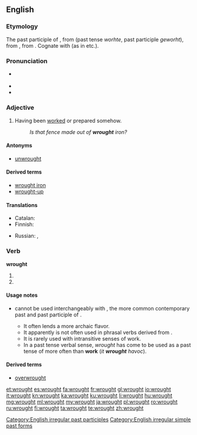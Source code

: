 ==English==

===Etymology===
The past participle of {{etyl|enm}} {{term|werken|lang=enm||to work}}, from {{etyl|ang}} {{term|wyrcan|lang=ang}} (past tense ''worhte'', past participle ''geworht''), from {{proto|Germanic|wurkijanan}}, from {{proto|Indo-European|werǵ-|to work}}. Cognate with {{term|wright}} (as in {{term|wheelwright}} etc.).

===Pronunciation===
* {{IPA|/ˈrɔːt/}} {{X-SAMPA|/'rO:t/}}
* {{audio|en-us-wrought.ogg|Audio (US)}}
* {{rhymes|ɔːt}}

===Adjective===
{{en-adj}}

# Having been [[worked]] or prepared somehow.
#: ''Is that fence made out of '''wrought''' iron?''

====Antonyms====
* [[unwrought]]

====Derived terms====
* [[wrought iron]]
* [[wrought-up]]

====Translations====
{{trans-top|Having been worked or prepared somehow}}
* Catalan: {{t|ca|treballat}}
* Finnish: {{t-|fi|työstetty}}
{{trans-mid}}
* Russian: {{qualifier|worked}} {{t|ru|обработанный|tr=obrabótannyj|sc=Cyrl}}, {{qualifier|prepared}} {{t|ru|подготовленный|tr=podgotóvlennyj|sc=Cyrl}}
{{trans-bottom}}

===Verb===
'''wrought'''

# {{past of|[[work#Verb|work]]}}
# {{past of|wreak}}

====Usage notes====
* {{term|wrought|Wrought|lang=en}} cannot be used interchangeably with {{term|worked|lang=en}}, the more common contemporary past and past participle of {{term|work|lang=en}}. 
** It often lends a more archaic flavor.
** It apparently is not often used in phrasal verbs derived from {{term|work#Derived terms|work}}.<!--Hypothesis; needs testing/evidence-->
** It is rarely used with intransitive senses of work.<!--Hypothesis; needs testing/evidence-->
** In a past tense verbal sense, ''wrought'' has come to be used as a past tense of {{term|wreak|lang=en}} more often than '''work''' (''it '''wrought''' havoc'').<!--Hypothesis; needs testing/evidence-->

====Derived terms====
* [[overwrought]]

[[Category:English irregular past participles]]
[[Category:English irregular simple past forms]]

[[et:wrought]]
[[es:wrought]]
[[fa:wrought]]
[[fr:wrought]]
[[gl:wrought]]
[[io:wrought]]
[[it:wrought]]
[[kn:wrought]]
[[ka:wrought]]
[[ku:wrought]]
[[li:wrought]]
[[hu:wrought]]
[[mg:wrought]]
[[ml:wrought]]
[[my:wrought]]
[[ja:wrought]]
[[pl:wrought]]
[[ro:wrought]]
[[ru:wrought]]
[[fi:wrought]]
[[ta:wrought]]
[[te:wrought]]
[[zh:wrought]]